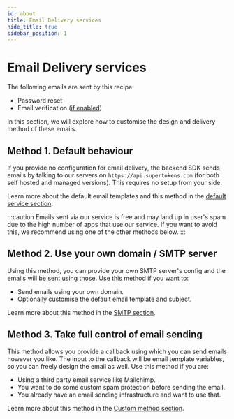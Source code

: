 ```yaml
---
id: about
title: Email Delivery services
hide_title: true
sidebar_position: 1
---
```


# Email Delivery services

The following emails are sent by this recipe:
- Password reset
- Email verification ([if enabled](/docs/additional-verification/email-verification/enable-email-verification))

In this section, we will explore how to customise the design and delivery method of these emails.

## Method 1. Default behaviour
If you provide no configuration for email delivery, the backend SDK sends emails by talking to our servers on `https://api.supertokens.com` (for both self hosted and managed versions). This requires no setup from your side.

Learn more about the default email templates and this method in the [default service section](./default).

:::caution
Emails sent via our service is free and may land up in user's spam due to the high number of apps that use our service. If you want to avoid this, we recommend using one of the other methods below.
:::

## Method 2. Use your own domain / SMTP server
Using this method, you can provide your own SMTP server's config and the emails will be sent using those. Use this method if you want to:
- Send emails using your own domain.
- Optionally customise the default email template and subject.

Learn more about this method in the [SMTP section](/docs/platform-configuration/email-delivery/smtp-service/configure-smtp).

## Method 3. Take full control of email sending
This method allows you provide a callback using which you can send emails however you like. The input to the callback will be email template variables, so you can freely design the email as well. Use this method if you are:
- Using a third party email service like Mailchimp.
- You want to do some custom spam protection before sending the email.
- You already have an email sending infrastructure and want to use that.

Learn more about this method in the [Custom method section](./custom-method).
